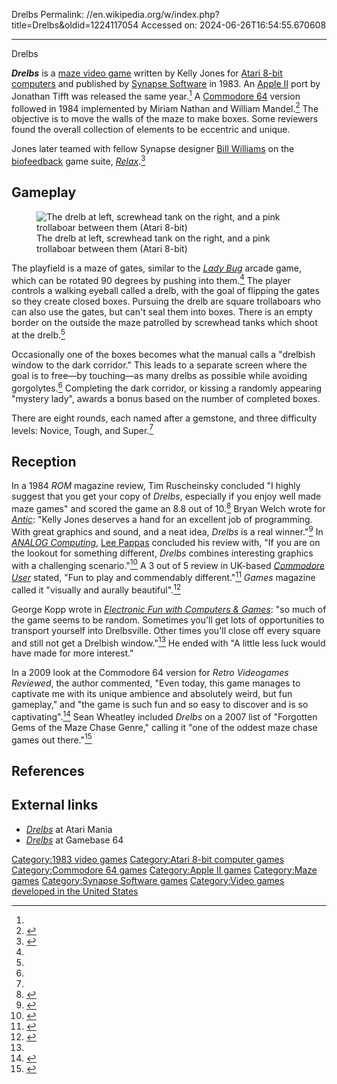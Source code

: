 Drelbs
Permalink: //en.wikipedia.org/w/index.php?title=Drelbs&oldid=1224117054
Accessed on: 2024-06-26T16:54:55.670608



------
Drelbs
{{short description|1983 video game}}
{{about|the video game|the unrelated Dungeons & Dragons character|Drelb}}
{{Infobox video game
|title = Drelbs
|image = Drelbs (Cover).jpg
|alt = UK Commodore 64 box cover
|caption = UK box cover
|developer = [[Synapse Software]]
|designer = Kelly Jones<ref name=giantlist/>
|programmer = '''Atari 8-bit'''<br>Kelly Jones<br>'''Apple II'''<br>Jonathan Tifft<br>'''Commodore 64'''<br>Miriam Nathan<br>William Mandel
|publisher = Synapse Software<br>[[U.S. Gold]] (UK)
|released = '''1983:''' Atari, Apple<br>'''1984:''' C64
|genre = [[Maze video game|Maze]]
|modes = [[Single-player video game|Single-player]]
|platforms = [[Apple II]], [[Atari 8-bit]], [[Commodore 64]]
}}

'''''Drelbs''''' is a [[maze video game]] written by Kelly Jones for [[Atari 8-bit computers]] and published by [[Synapse Software]] in 1983. An [[Apple II]] port by Jonathan Tifft was released the same year.<ref name="giantlist"/> A [[Commodore 64]] version followed in 1984 implemented by Miriam Nathan and William Mandel.<ref>{{lemon64 game|id=782|name=Drelbs}}</ref> The objective is to move the walls of the maze to make boxes. Some reviewers found the overall collection of elements to be eccentric and unique.

Jones later teamed with fellow Synapse designer [[Bill Williams (game designer)|Bill Williams]] on the [[biofeedback]] game suite, ''[[Relax (video game)|Relax]]''.<ref>{{cite web|title=Relax|url=http://www.atarimania.com/game-atari-400-800-xl-xe-relax_4336.html|website=Atari Mania}}</ref>

==Gameplay==
[[File:Drelbs_Atari_8-bit_PAL_screenshot.png|thumb|left|The drelb at left, screwhead tank on the right, and a pink trollaboar between them (Atari 8-bit)]]

The playfield is a maze of gates, similar to the ''[[Lady Bug (video game)|Lady Bug]]'' arcade game, which can be rotated 90 degrees by pushing into them.<ref name=kopp/> The player controls a walking eyeball called a drelb, with the goal of flipping the gates so they create closed boxes. Pursuing the drelb are square trollaboars who can also use the gates, but can't seal them into boxes. There is an empty border on the outside the maze patrolled by screwhead tanks which shoot at the drelb.<ref name=manual/>

Occasionally one of the boxes becomes what the manual calls a "drelbish window to the dark corridor." This leads to a separate screen where the goal is to free—by touching—as many drelbs as possible while avoiding gorgolytes.<ref name=manual/> Completing the dark corridor, or kissing a randomly appearing "mystery lady", awards a bonus based on the number of completed boxes.

There are eight rounds, each named after a gemstone, and three difficulty levels: Novice, Tough, and Super.<ref name="manual"/>

==Reception==
In a 1984 ''ROM'' magazine review, Tim Ruscheinsky concluded "I highly suggest that you get your copy of ''Drelbs'', especially if you enjoy well made maze games" and scored the game an 8.8 out of 10.<ref name="rom">{{cite magazine|last1=Ruscheinsky|first1=Tim|title=Product Reviews: Drelbs|magazine=ROM|issue=6|page=38|url=http://www.atarimagazines.com/rom/issue6/product_reviews.php|date=June 1984}}</ref> Bryan Welch wrote for ''[[Antic (magazine)|Antic]]'': "Kelly Jones deserves a hand for an excellent job of programming. With great graphics and sound, and a neat idea, ''Drelbs'' is a real winner."<ref>{{cite magazine |last1=Welch |first1=Bryan |title=Product Reviews: Drelbs |magazine=Antic |date=January 1984 |volume=2 |issue=10 |page=108 |url=https://archive.org/details/1984-01-anticmagazine/page/n107}}</ref> In ''[[ANALOG Computing]]'', [[Lee Pappas]] concluded his review with, "If you are on the lookout for something different, ''Drelbs'' combines interesting graphics with a challenging scenario."<ref name="pappas">{{cite magazine |last1=Pappas |first1=Lee |title=Review: Drelbs |magazine=ANALOG Computing |date=November 1983 |issue=14 |page=48 |url=https://archive.org/details/analog-computing-magazine-14/page/n48}}</ref> A 3 out of 5 review in UK-based ''[[Commodore User]]'' stated, "Fun to play and commendably different."<ref>{{cite magazine |title=Screen Scene: Drelbs |magazine=Commodore User |date=January 1985 |issue=16 |pages=58–59 |url=https://archive.org/details/Commodore_User_Magazine_Issue_016}}</ref> ''Games'' magazine called it "visually and aurally beautiful".<ref>{{cite magazine |last=Hochberg |first=Burt |magazine=Games |date=December 1984 |issue=58 |page=56 |title=Computer Capers: Drelbs| url=https://archive.org/details/games-58-1984-december/page/56/mode/2up}}</ref>

George Kopp wrote in ''[[Electronic Fun with Computers & Games]]'': "so much of the game seems to be random. Sometimes you'll get lots of opportunities to transport yourself into Drelbsville. Other times you'll close off every square and still not get a Drelbish window."<ref name=kopp/> He ended with "A little less luck would have made for more interest."

In a 2009 look at the Commodore 64 version for ''Retro Videogames Reviewed'', the author commented, "Even today, this game manages to captivate me with its unique ambience and absolutely weird, but fun gameplay," and "the game is such fun and so easy to discover and is so captivating".<ref>{{cite web|title=Review: Drelbs (C64)|url=https://256colors.wordpress.com/2009/05/28/review-drelbs-c64-by-kelly-jones-miriam-nathan-william-mandel-published-by-synapse-software/|website=Retro Videogames Reviewed|date=May 28, 2009}}</ref> Sean Wheatley included ''Drelbs'' on a 2007 list of "Forgotten Gems of the Maze Chase Genre," calling it "one of the oddest maze chase games out there."<ref>{{cite web|last1=Wheatley|first1=Sean|title=Forgotten Gems of the Maze Chase Genre|url=http://www.the-nextlevel.com/feature/forgotten-gems-of-the-maze-chase-genre/|website=The Next Level|date=April 2, 2007}}</ref>

==References==
{{Reflist|refs=
<ref name=giantlist>{{cite web|url=https://dadgum.com/giantlist/ |title=The Giant List of Classic Game Programmers |last1=Hague |first1=James}}</ref>
<ref name=manual>{{cite book|title=Drelbs Manual|date=1983|publisher=Synapse Software|url=http://www.atarimania.com/game-atari-400-800-xl-xe-drelbs_1737.html}}</ref>
<ref name=kopp>{{cite magazine |last1=Kopp |first1=George |title=Review: Drelbs |magazine=Electronic Fun with Computers & Games |date=March 1984 |volume=2 |issue=5 |page=52 |url=https://archive.org/details/Electronic_Fun_with_Computer_Games_Vol_02_No_05_1984-03_Fun_Games_Publishing_US/page/n53}}</ref>
}}

==External links==
*[http://www.atarimania.com/game-atari-400-800-xl-xe-drelbs_s1738.html ''Drelbs''] at Atari Mania
*[http://gamebase64.com/game.php?id=2349&d=18&h=0 ''Drelbs''] at Gamebase 64

[[Category:1983 video games]]
[[Category:Atari 8-bit computer games]]
[[Category:Commodore 64 games]]
[[Category:Apple II games]]
[[Category:Maze games]]
[[Category:Synapse Software games]]
[[Category:Video games developed in the United States]]